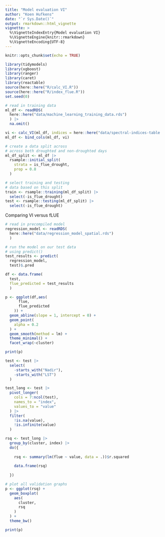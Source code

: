 ```yaml
---
title: "Model evaluation VI"
author: "Koen Hufkens"
date: "`r Sys.Date()`"
output: rmarkdown::html_vignette
vignette: >
  %\VignetteIndexEntry{Model evaluation VI}
  %\VignetteEngine{knitr::rmarkdown}
  %\VignetteEncoding{UTF-8}
---
```


```r
knitr::opts_chunk$set(echo = TRUE)

library(tidymodels)
library(xgboost)
library(ranger)
library(caret)
library(reactable)
source(here::here("R/calc_VI.R"))
source(here::here("R/index_flue.R"))
set.seed(0)

# read in training data
ml_df <- readRDS(
  here::here("data/machine_learning_training_data.rds")
  ) |>
  na.omit()

vi <- calc_VI(ml_df, indices = here::here("data/spectral-indices-table.csv"))
ml_df <- bind_cols(ml_df, vi)

# create a data split across
# across both droughted and non-droughted days
ml_df_split <- ml_df |>
  rsample::initial_split(
    strata = is_flue_drought,
    prop = 0.8
  )

# select training and testing
# data based on this split
train <- rsample::training(ml_df_split) |>
  select(-is_flue_drought)
test <- rsample::testing(ml_df_split) |>
  select(-is_flue_drought)

```

Comparing VI versus fLUE

```r
# read in precompiled model
regression_model <- readRDS(
  here::here("data/regression_model_spatial.rds")
  )

# run the model on our test data
# using predict()
test_results <- predict(
  regression_model,
  test)$.pred

df <- data.frame(
  test,
  flue_predicted = test_results
  )

p <- ggplot(df,aes(
      flue,
      flue_predicted
    )) +
  geom_abline(slope = 1, intercept = 0) +
  geom_point(
    alpha = 0.2
  ) +
  geom_smooth(method = lm) +
  theme_minimal() +
  facet_wrap(~cluster)

print(p)
```

```r

test <- test |>
  select(
    -starts_with("Nadir"),
    -starts_with("LST")
  )

test_long <- test |>
  pivot_longer(
    cols = 7:ncol(test),
    names_to = "index",
    values_to = "value"
  ) |>
  filter(
    !is.na(value),
    !is.infinite(value)
  )

rsq <- test_long |>
  group_by(cluster, index) |>
  do({
  
    rsq <- summary(lm(flue ~ value, data = .))$r.squared
    
    data.frame(rsq)
    
  })

```


```r

# plot all validation graphs
p <- ggplot(rsq) +
  geom_boxplot(
    aes(
      cluster,
      rsq
    )
  ) +
  theme_bw()

print(p)
```


